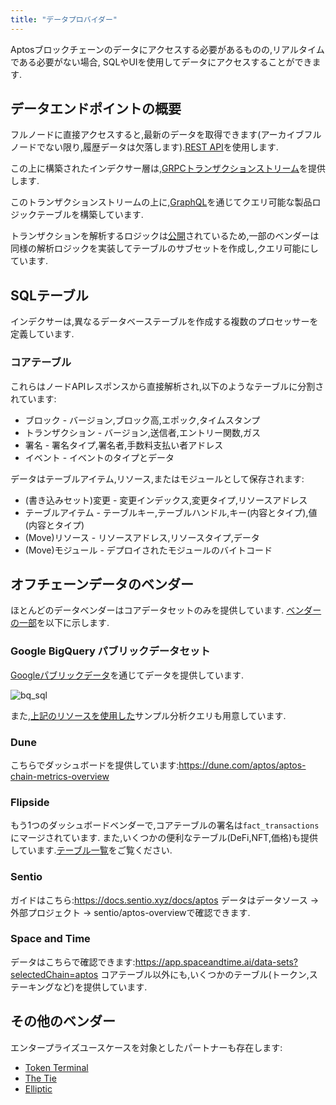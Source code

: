 ```yaml
---
title: "データプロバイダー"
---
```


Aptosブロックチェーンのデータにアクセスする必要があるものの,リアルタイムである必要がない場合,
SQLやUIを使用してデータにアクセスすることができます.

## データエンドポイントの概要

フルノードに直接アクセスすると,最新のデータを取得できます(アーカイブフルノードでない限り,履歴データは欠落します).[REST API](/ja/build/apis.mdx#aptos-fullnode)を使用します.

この上に構築されたインデクサー層は,[GRPCトランザクションストリーム](/ja/build/indexer/txn-stream/aptos-hosted-txn-stream)を提供します.

このトランザクションストリームの上に,[GraphQL](/ja/build/indexer/)を通じてクエリ可能な製品ロジックテーブルを構築しています.

トランザクションを解析するロジックは[公開](https://github.com/aptos-labs/aptos-indexer-processors)されているため,一部のベンダーは同様の解析ロジックを実装してテーブルのサブセットを作成し,クエリ可能にしています.

## SQLテーブル

インデクサーは,異なるデータベーステーブルを作成する複数のプロセッサーを定義しています.

### コアテーブル

これらはノードAPIレスポンスから直接解析され,以下のようなテーブルに分割されています:

- ブロック - バージョン,ブロック高,エポック,タイムスタンプ
- トランザクション - バージョン,送信者,エントリー関数,ガス
- 署名 - 署名タイプ,署名者,手数料支払い者アドレス
- イベント - イベントのタイプとデータ

データはテーブルアイテム,リソース,またはモジュールとして保存されます:

- (書き込みセット)変更 - 変更インデックス,変更タイプ,リソースアドレス
- テーブルアイテム - テーブルキー,テーブルハンドル,キー(内容とタイプ),値(内容とタイプ)
- (Move)リソース - リソースアドレス,リソースタイプ,データ
- (Move)モジュール - デプロイされたモジュールのバイトコード

## オフチェーンデータのベンダー

ほとんどのデータベンダーはコアデータセットのみを提供しています.
[ベンダーの一部](https://aptosfoundation.org/currents/aptos-on-chain-data-capabilities-with-dune-nansen-and-other-providers)を以下に示します.

### Google BigQuery パブリックデータセット

[Googleパブリックデータ](https://console.cloud.google.com/marketplace/product/bigquery-public-data/crypto-aptos-mainnet-us)を通じてデータを提供しています.

![bq\_sql](~/images/screenshots/bq_sql.png)

また,[上記のリソースを使用した](https://github.com/aptos-labs/explorer/tree/main/analytics)サンプル分析クエリも用意しています.

### Dune

こちらでダッシュボードを提供しています:https://dune.com/aptos/aptos-chain-metrics-overview

### Flipside

もう1つのダッシュボードベンダーで,コアテーブルの署名は`fact_transactions`にマージされています.
また,いくつかの便利なテーブル(DeFi,NFT,価格)も提供しています.[テーブル一覧](https://flipsidecrypto.github.io/aptos-models/#!/overview)をご覧ください.

### Sentio

ガイドはこちら:https://docs.sentio.xyz/docs/aptos
データはデータソース -> 外部プロジェクト -> sentio/aptos-overviewで確認できます.

### Space and Time

データはこちらで確認できます:https://app.spaceandtime.ai/data-sets?selectedChain=aptos
コアテーブル以外にも,いくつかのテーブル(トークン,ステーキングなど)を提供しています.

## その他のベンダー

エンタープライズユースケースを対象としたパートナーも存在します:

- [Token Terminal](https://tokenterminal.com/resources/articles/aptos-data-partnership)
- [The Tie](https://www.thetie.io/insights/news/introducing-aptos-ecosystem-dashboard-and-on-chain-data/)
- [Elliptic](https://www.elliptic.co/media-center/elliptic-partners-with-aptos-foundation-as-a-data-integration-provider-to-offer-compliance-screening-and-risk-services-for-aptos-network)
